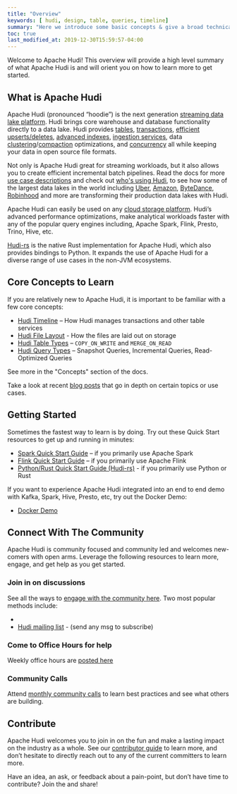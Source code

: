 ```yaml
---
title: "Overview"
keywords: [ hudi, design, table, queries, timeline]
summary: "Here we introduce some basic concepts & give a broad technical overview of Hudi"
toc: true
last_modified_at: 2019-12-30T15:59:57-04:00
---
```



Welcome to Apache Hudi! This overview will provide a high level summary of what Apache Hudi is and will orient you on
how to learn more to get started.

## What is Apache Hudi
Apache Hudi (pronounced “hoodie”) is the next generation [streaming data lake platform](/blog/2021/07/21/streaming-data-lake-platform).
 Hudi brings core warehouse and database functionality directly to a data lake. Hudi provides [tables](/docs/next/sql_ddl),
[transactions](/docs/next/timeline), [efficient upserts/deletes](/docs/next/write_operations), [advanced indexes](/docs/next/indexing),
[ingestion services](/docs/hoodie_streaming_ingestion), data [clustering](/docs/next/clustering)/[compaction](/docs/next/compaction) optimizations,
and [concurrency](/docs/next/concurrency_control) all while keeping your data in open source file formats.

Not only is Apache Hudi great for streaming workloads, but it also allows you to create efficient incremental batch pipelines.
Read the docs for more [use case descriptions](/docs/use_cases) and check out [who's using Hudi](/powered-by), to see how some of the
largest data lakes in the world including [Uber](https://eng.uber.com/uber-big-data-platform/), [Amazon](https://aws.amazon.com/blogs/big-data/how-amazon-transportation-service-enabled-near-real-time-event-analytics-at-petabyte-scale-using-aws-glue-with-apache-hudi/),
[ByteDance](http://hudi.apache.org/blog/2021/09/01/building-eb-level-data-lake-using-hudi-at-bytedance),
[Robinhood](https://s.apache.org/hudi-robinhood-talk) and more are transforming their production data lakes with Hudi.

Apache Hudi can easily be used on any [cloud storage platform](/docs/cloud).
Hudi’s advanced performance optimizations, make analytical workloads faster with any of
the popular query engines including, Apache Spark, Flink, Presto, Trino, Hive, etc.

[Hudi-rs](https://github.com/apache/hudi-rs) is the native Rust implementation for Apache Hudi, which also provides bindings to Python. It 
expands the use of Apache Hudi for a diverse range of use cases in the non-JVM ecosystems.

## Core Concepts to Learn

If you are relatively new to Apache Hudi, it is important to be familiar with a few core concepts:
- [Hudi Timeline](/docs/next/timeline) – How Hudi manages transactions and other table services
- [Hudi File Layout](/docs/next/file_layouts) - How the files are laid out on storage
- [Hudi Table Types](/docs/next/table_types) – `COPY_ON_WRITE` and `MERGE_ON_READ`
- [Hudi Query Types](/docs/next/table_types#query-types) – Snapshot Queries, Incremental Queries, Read-Optimized Queries

See more in the "Concepts" section of the docs.

Take a look at recent [blog posts](/blog) that go in depth on certain topics or use cases.

## Getting Started

Sometimes the fastest way to learn is by doing. Try out these Quick Start resources to get up and running in minutes:

- [Spark Quick Start Guide](/docs/quick-start-guide) – if you primarily use Apache Spark
- [Flink Quick Start Guide](/docs/flink-quick-start-guide) – if you primarily use Apache Flink
- [Python/Rust Quick Start Guide (Hudi-rs)](/docs/python-rust-quick-start-guide) - if you primarily use Python or Rust

If you want to experience Apache Hudi integrated into an end to end demo with Kafka, Spark, Hive, Presto, etc, try out the Docker Demo:

- [Docker Demo](/docs/docker_demo)

## Connect With The Community
Apache Hudi is community focused and community led and welcomes new-comers with open arms. Leverage the following
resources to learn more, engage, and get help as you get started.

### Join in on discussions
See all the ways to [engage with the community here](/community/get-involved). Two most popular methods include:
- <SlackCommunity title="Hudi Slack Channel"/>
- [Hudi mailing list](mailto:users-subscribe@hudi.apache.org) - (send any msg to subscribe)

### Come to Office Hours for help
Weekly office hours are [posted here](/community/office_hours)

### Community Calls
Attend [monthly community calls](/community/syncs#monthly-community-call) to learn best practices and see what others are building.

## Contribute
Apache Hudi welcomes you to join in on the fun and make a lasting impact on the industry as a whole. See our
[contributor guide](/contribute/how-to-contribute) to learn more, and don’t hesitate to directly reach out to any of the
current committers to learn more.

Have an idea, an ask, or feedback about a pain-point, but don’t have time to contribute? Join the <SlackCommunity title="Hudi Slack Channel"/>
and share!
